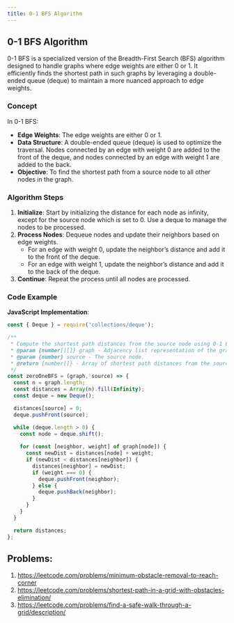 ```yaml
---
title: 0-1 BFS Algorithm
---
```


## 0-1 BFS Algorithm

0-1 BFS is a specialized version of the Breadth-First Search (BFS) algorithm designed to handle graphs where edge weights are either 0 or 1. It efficiently finds the shortest path in such graphs by leveraging a double-ended queue (deque) to maintain a more nuanced approach to edge weights.

### Concept

In 0-1 BFS:
- **Edge Weights**: The edge weights are either 0 or 1.
- **Data Structure**: A double-ended queue (deque) is used to optimize the traversal. Nodes connected by an edge with weight 0 are added to the front of the deque, and nodes connected by an edge with weight 1 are added to the back.
- **Objective**: To find the shortest path from a source node to all other nodes in the graph.

### Algorithm Steps

1. **Initialize**: Start by initializing the distance for each node as infinity, except for the source node which is set to 0. Use a deque to manage the nodes to be processed.
2. **Process Nodes**: Dequeue nodes and update their neighbors based on edge weights.
   - For an edge with weight 0, update the neighbor’s distance and add it to the front of the deque.
   - For an edge with weight 1, update the neighbor’s distance and add it to the back of the deque.
3. **Continue**: Repeat the process until all nodes are processed.

### Code Example

**JavaScript Implementation**:

```javascript
const { Deque } = require('collections/deque');

/**
 * Compute the shortest path distances from the source node using 0-1 BFS.
 * @param {number[][]} graph - Adjacency list representation of the graph with edge weights 0 or 1.
 * @param {number} source - The source node.
 * @return {number[]} - Array of shortest path distances from the source.
 */
const zeroOneBFS = (graph, source) => {
  const n = graph.length;
  const distances = Array(n).fill(Infinity);
  const deque = new Deque();

  distances[source] = 0;
  deque.pushFront(source);

  while (deque.length > 0) {
    const node = deque.shift();
    
    for (const [neighbor, weight] of graph[node]) {
      const newDist = distances[node] + weight;
      if (newDist < distances[neighbor]) {
        distances[neighbor] = newDist;
        if (weight === 0) {
          deque.pushFront(neighbor);
        } else {
          deque.pushBack(neighbor);
        }
      }
    }
  }

  return distances;
};
```

## Problems:

1. https://leetcode.com/problems/minimum-obstacle-removal-to-reach-corner
2. https://leetcode.com/problems/shortest-path-in-a-grid-with-obstacles-elimination/
3. https://leetcode.com/problems/find-a-safe-walk-through-a-grid/description/